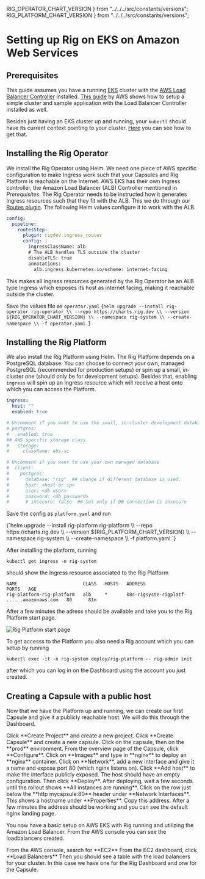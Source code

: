 RIG_OPERATOR_CHART_VERSION
} from "../../../src/constants/versions";
RIG_PLATFORM_CHART_VERSION
} from "../../../src/constants/versions";

# Setting up Rig on EKS on Amazon Web Services

## Prerequisites
This guide assumes you have a running [EKS](https://aws.amazon.com/eks/) cluster with the [AWS Load Balancer Controller](https://kubernetes-sigs.github.io/aws-load-balancer-controller/v2.8/) installed. [This guide](https://docs.aws.amazon.com/eks/latest/userguide/quickstart.html) by AWS shows how to setup a simple cluster and sample application with the Load Balancer Controller installed as well.

Besides just having an EKS cluster up and running, your `kubectl` should have its current context pointing to your cluster. [Here](https://docs.aws.amazon.com/eks/latest/userguide/create-kubeconfig.html) you can see how to get that.

## Installing the Rig Operator

We install the Rig Operator using Helm. We need one piece of AWS specific configuration to make Ingress work such that your Capsules and Rig Platform is reachable on the Internet. AWS EKS has their own Ingress controller, the Amazon Load Balancer (ALB) Controller mentioned in *Prerequisites*. The Rig Operator needs to be instructed how it generates Ingress resources such that they fit with the ALB. This we do through our [Routes plugin](/operator-manual/setup-guide/operator/networking). The following Helm values configure it to work with the ALB.

```yaml title="Helm values - Operator"
config:
  pipeline:
    routesStep:
      plugin: rigdev.ingress_routes
      config: |
        ingressClassName: alb
		# The ALB handles TLS outside the cluster
        disableTLS: true
        annotations:
          alb.ingress.kubernetes.io/scheme: internet-facing
```
This makes all Ingress resources generated by the Rig Operator be an ALB type Ingress which exposes its host as internet facing, making it reachable outside the cluster.

Save the values file as `operator.yaml`
<CodeBlock language="bash">
{`helm upgrade --install rig-operator rig-operator \\
  --repo https://charts.rig.dev \\
  --version ${RIG_OPERATOR_CHART_VERSION} \\
  --namespace rig-system \\
  --create-namespace \\
  -f operator.yaml
`}
</CodeBlock>


## Installing the Rig Platform

We also install the Rig Platform using Helm. The Rig Platform depends on a PostgreSQL database. You can choose to connect your own, managed PostgreSQL (recommended for production setups) or spin up a small, in-cluster one (should only be for development setups).
Besides that, enabling `ingress` will spin up an Ingress resource which will receive a host onto which you can access the Platform.

```yaml title=Helm values - Platform""
ingress:
  host: ""
  enabled: true

# Uncomment if you want to use the small, in-cluster development database
# postgres:
#   enabled: true
## AWS specific storage class
#   storage:
#     className: ebs-sc

# Uncomment if you want to use your own managed database
#  client:
#    postgres:
#      database: "rig"  ## change if different database is used.
#      host: <host or ip>
#      user: <db user>
#      password: <db password>
#      # insecure: false  ## set only if DB connection is insecure
```
Save the config as `platform.yaml` and run

<CodeBlock language="bash">
{`helm upgrade --install rig-platform rig-platform \\
  --repo https://charts.rig.dev \\
  --version ${RIG_PLATFORM_CHART_VERSION} \\
  --namespace rig-system \\
  --create-namespace \\
  -f platform.yaml
`}
</CodeBlock>

After installing the platform, running
```
kubectl get ingress -n rig-system
```
should show the Ingress resource associated to the Rig Platform
```
NAME                        CLASS   HOSTS   ADDRESS                                      PORTS   AGE
rig-platform-rig-platform   alb     *       k8s-rigsyste-rigplatf- .... .amazonaws.com   80      81m
```
After a few minutes the adress should be available and take you to the Rig Platform start page.

![Rig Platform start page](/img/guides/landingpage.png)

To get accesss to the Platform you also need a Rig account which you can setup by running
```
kubectl exec -it -n rig-system deploy/rig-platform -- rig-admin init
```
after which you can log in on the Dashboard using the account you just created.


## Creating a Capsule with a public host
Now that we have the Platform up and running, we can create our first Capsule and give it a publicly reachable host. We will do this through the Dashboard.

<Tabs>
  <TabItem value="step1" label="1">
    <ThemedImage
      alt="1"
      customProps={{
        zoom: true,
      }}
      sources={{
        light: "/img/guides/aws/step1.png",
        dark: "/img/guides/aws/step1.png",
      }}
    />
	<span style={{color: "white"}}>Click **Create Project** and create a new project.</span>
  </TabItem>
  <TabItem value="step2" label="2">
    <ThemedImage
      alt="2"
      customProps={{
        zoom: true,
      }}
      sources={{
        light: "/img/guides/aws/step3.png",
        dark: "/img/guides/aws/step3.png",
      }}
    />
	<span style={{color: "white"}}>Click **Create Capsule** and create a new capsule.</span>
  </TabItem>
  <TabItem value="step3" label="3">
    <ThemedImage
      alt="3"
      customProps={{
        zoom: true,
      }}
      sources={{
        light: "/img/guides/aws/step4.png",
        dark: "/img/guides/aws/step4.png",
      }}
    />
	<span style={{color: "white"}}>Click on the capsule, then on the **prod** environment.</span>
  </TabItem>
  <TabItem value="step4" label="4">
    <ThemedImage
      alt="4"
      customProps={{
        zoom: true,
      }}
      sources={{
        light: "/img/guides/aws/step5.png",
        dark: "/img/guides/aws/step5.png",
      }}
    />
	<span style={{color: "white"}}>From the overview page of the Capsule, click **Configure**.</span>
  </TabItem>
  <TabItem value="step5" label="5">
    <ThemedImage
      alt="5"
      customProps={{
        zoom: true,
      }}
      sources={{
        light: "/img/guides/aws/step6.png",
        dark: "/img/guides/aws/step6.png",
      }}
    />
	<span style={{color: "white"}}>Click on **Images** and type in **nginx** to deploy an **nginx** container.</span>
  </TabItem>
  <TabItem value="step6" label="6">
    <ThemedImage
      alt="6"
      customProps={{
        zoom: true,
      }}
      sources={{
        light: "/img/guides/aws/step7.png",
        dark: "/img/guides/aws/step7.png",
      }}
    />
	<span style={{color: "white"}}>Click on **Network**, add a new interface and give it a name and expose port 80 (which nginx listens on).</span>
  </TabItem>
  <TabItem value="step7" label="7">
    <ThemedImage
      alt="7"
      customProps={{
        zoom: true,
      }}
      sources={{
        light: "/img/guides/aws/step8.png",
        dark: "/img/guides/aws/step8.png",
      }}
    />
	<span style={{color: "white"}}>Click **Add host** to make the interface publicly exposed. The host should have an empty configuration. Then click **Deploy**.</span> 
  </TabItem>
  <TabItem value="step8" label="8">
    <ThemedImage
      alt="8"
      customProps={{
        zoom: true,
      }}
      sources={{
        light: "/img/guides/aws/step9.png",
        dark: "/img/guides/aws/step9.png",
      }}
    />
	<span style={{color: "white"}}>After deploying, wait a few seconds until the rollout shows **All instances are running**.</span>
  </TabItem>
  <TabItem value="step9" label="9">
    <ThemedImage
      alt="9"
      customProps={{
        zoom: true,
      }}
      sources={{
        light: "/img/guides/aws/step10.png",
        dark: "/img/guides/aws/step10.png",
      }}
    />
	<span style={{color: "white"}}>Click on the row just below the **http mycapsule:80** header under **Network Interfaces**. This shows a hostname under **Properties**. Copy this address.</span>
  </TabItem>
  <TabItem value="step10" label="10">
    <ThemedImage
      alt="10"
      customProps={{
        zoom: true,
      }}
      sources={{
        light: "/img/guides/aws/step11.png",
        dark: "/img/guides/aws/step11.png",
      }}
    />
	<span style={{color: "white"}}>After a few minutes the address should be working and you can see the default nginx landing page.</span>
  </TabItem>
</Tabs>

You now have a basic setup on AWS EKS with Rig running and utilizing the Amazon Load Balancer. From the AWS console you can see the loadbalancers created.

<Tabs>
  <TabItem value="aws1" label="1">
    <ThemedImage
      alt="1"
      customProps={{
        zoom: true,
      }}
      sources={{
        light: "/img/guides/aws/aws1.png",
        dark: "/img/guides/aws/aws1.png",
      }}
    />
	<span style={{color: "white"}}>From the AWS console, search for **EC2**</span>
  </TabItem>
  <TabItem value="aws2" label="2">
    <ThemedImage
      alt="2"
      customProps={{
        zoom: true,
      }}
      sources={{
        light: "/img/guides/aws/aws2.png",
        dark: "/img/guides/aws/aws2.png",
      }}
    />
	<span style={{color: "white"}}>From the EC2 dashboard, click **Load Balancers**</span>
  </TabItem>
  <TabItem value="aws3" label="3">
    <ThemedImage
      alt="3"
      customProps={{
        zoom: true,
      }}
      sources={{
        light: "/img/guides/aws/aws3.png",
        dark: "/img/guides/aws/aws3.png",
      }}
    />
	<span style={{color: "white"}}>Then you should see a table with the load balancers for your cluster. In this case we have one for the Rig Dashboard and one for the Capsule.</span>
  </TabItem>
</Tabs>

